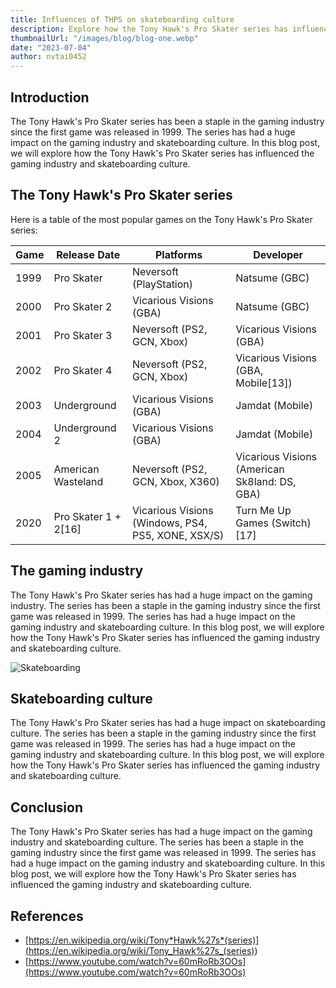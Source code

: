 ```yaml
---
title: Influences of THPS on skateboarding culture
description: Explore how the Tony Hawk's Pro Skater series has influenced the gaming industry and skateboarding culture.
thumbnailUrl: "/images/blog/blog-one.webp"
date: "2023-07-04"
author: nvtai0452
---
```


## Introduction

The Tony Hawk's Pro Skater series has been a staple in the gaming industry since the first game was released in 1999. The series has had a huge impact on the gaming industry and skateboarding culture. In this blog post, we will explore how the Tony Hawk's Pro Skater series has influenced the gaming industry and skateboarding culture.

## The Tony Hawk's Pro Skater series

Here is a table of the most popular games on the Tony Hawk's Pro Skater series:

| Game | Release Date         | Platforms                                          | Developer                                     |
| ---- | -------------------- | -------------------------------------------------- | --------------------------------------------- |
| 1999 | Pro Skater           | Neversoft (PlayStation)                            | Natsume (GBC)                                 |
| 2000 | Pro Skater 2         | Vicarious Visions (GBA)                            | Natsume (GBC)                                 |
| 2001 | Pro Skater 3         | Neversoft (PS2, GCN, Xbox)                         | Vicarious Visions (GBA)                       |
| 2002 | Pro Skater 4         | Neversoft (PS2, GCN, Xbox)                         | Vicarious Visions (GBA, Mobile[13])           |
| 2003 | Underground          | Vicarious Visions (GBA)                            | Jamdat (Mobile)                               |
| 2004 | Underground 2        | Vicarious Visions (GBA)                            | Jamdat (Mobile)                               |
| 2005 | American Wasteland   | Neversoft (PS2, GCN, Xbox, X360)                   | Vicarious Visions (American Sk8land: DS, GBA) |
| 2020 | Pro Skater 1 + 2[16] | Vicarious Visions (Windows, PS4, PS5, XONE, XSX/S) | Turn Me Up Games (Switch)[17]                 |

## The gaming industry

The Tony Hawk's Pro Skater series has had a huge impact on the gaming industry. The series has been a staple in the gaming industry since the first game was released in 1999. The series has had a huge impact on the gaming industry and skateboarding culture. In this blog post, we will explore how the Tony Hawk's Pro Skater series has influenced the gaming industry and skateboarding culture.
 
![Skateboarding](/images/blog/blog-two.webp)



## Skateboarding culture

The Tony Hawk's Pro Skater series has had a huge impact on skateboarding culture. The series has been a staple in the gaming industry since the first game was released in 1999. The series has had a huge impact on the gaming industry and skateboarding culture. In this blog post, we will explore how the Tony Hawk's Pro Skater series has influenced the gaming industry and skateboarding culture.

## Conclusion

The Tony Hawk's Pro Skater series has had a huge impact on the gaming industry and skateboarding culture. The series has been a staple in the gaming industry since the first game was released in 1999. The series has had a huge impact on the gaming industry and skateboarding culture. In this blog post, we will explore how the Tony Hawk's Pro Skater series has influenced the gaming industry and skateboarding culture.

## References

- [https://en.wikipedia.org/wiki/Tony*Hawk%27s*(series)](<https://en.wikipedia.org/wiki/Tony_Hawk%27s_(series)>)
- [https://www.youtube.com/watch?v=60mRoRb3OOs](https://www.youtube.com/watch?v=60mRoRb3OOs)